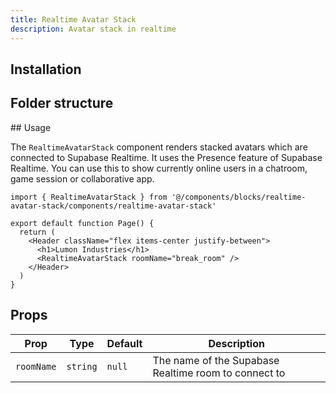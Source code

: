 ```yaml
---
title: Realtime Avatar Stack
description: Avatar stack in realtime
---
```


<ComponentPreview name="realtime-avatar-stack-demo" showCode={false} />

## Installation

<BlockItem
  name="realtime-avatar-stack-react"
  description="Renders a stack of avatars which are connected via Supabase Realtime"
/>

## Folder structure

<RegistryBlock itemName="realtime-avatar-stack-react" />
## Usage

The `RealtimeAvatarStack` component renders stacked avatars which are connected to Supabase Realtime. It uses the Presence feature of Supabase Realtime. You can use this to show currently online users in a chatroom, game session or collaborative app.

```tsx
import { RealtimeAvatarStack } from '@/components/blocks/realtime-avatar-stack/components/realtime-avatar-stack'

export default function Page() {
  return (
    <Header className="flex items-center justify-between">
      <h1>Lumon Industries</h1>
      <RealtimeAvatarStack roomName="break_room" />
    </Header>
  )
}
```

## Props

| Prop       | Type     | Default | Description                                          |
| ---------- | -------- | ------- | ---------------------------------------------------- |
| `roomName` | `string` | `null`  | The name of the Supabase Realtime room to connect to |
